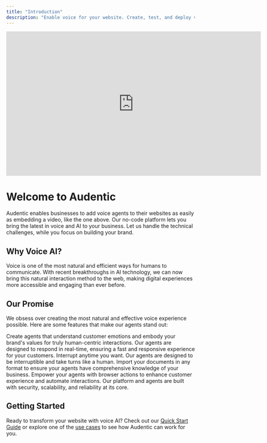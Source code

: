 ```yaml
---
title: "Introduction"
description: "Enable voice for your website. Create, test, and deploy voice agents in minutes."
---
```


<iframe
  width="680"
  height="385"
  src="https://www.youtube.com/embed/z7H1oHrpE0I?si=7KnHIAG9o65EuIV6"
  title="YouTube video player"
  frameborder="0"
  allow="accelerometer; autoplay; clipboard-write; encrypted-media; gyroscope; picture-in-picture; web-share"
  referrerpolicy="strict-origin-when-cross-origin"
  allowfullscreen={true}
></iframe>

# Welcome to Audentic

Audentic enables businesses to add voice agents to their websites as easily as embedding a video, like the one above. Our no-code platform lets you bring the latest in voice and AI to your business. Let us handle the technical challenges, while you focus on building your brand.

## Why Voice AI?

Voice is one of the most natural and efficient ways for humans to communicate. With recent breakthroughs in AI technology, we can now bring this natural interaction method to the web, making digital experiences more accessible and engaging than ever before.

## Our Promise

We obsess over creating the most natural and effective voice experience possible. Here are some features that make our agents stand out:

<CardGroup cols={3}>
  <Card title="Empathetic" icon="heart">
    Create agents that understand customer emotions and embody your brand's
    values for truly human-centric interactions.
  </Card>
  <Card title="Low Latency" icon="code-simple">
    Our agents are designed to respond in real-time, ensuring a fast and
    responsive experience for your customers.
  </Card>
  <Card title="Intelligent" icon="brain">
    Interrupt anytime you want. Our agents are designed to be interruptible and
    take turns like a human.
  </Card>
  <Card title="Built For You" icon="book">
    Import your documents in any format to ensure your agents have comprehensive
    knowledge of your business.
  </Card>
  <Card title="Truly Agentic" icon="robot">
    Empower your agents with browser actions to enhance customer experience and
    automate interactions.
  </Card>
  <Card title="Enterprise-Ready" icon="shield">
    Our platform and agents are built with security, scalability, and
    reliability at its core.
  </Card>
</CardGroup>

## Getting Started

Ready to transform your website with voice AI? Check out our [Quick Start Guide](/quickstart) or explore one of the [use cases](/use-cases/form-filling) to see how Audentic can work for you.
